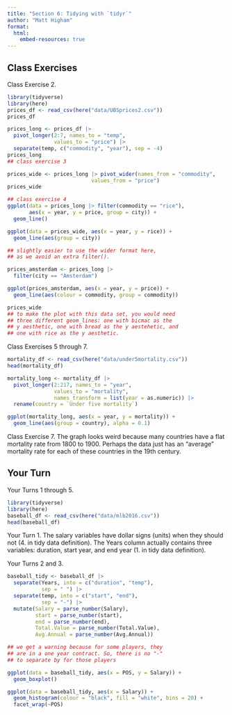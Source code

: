 ```yaml
---
title: "Section 6: Tidying with `tidyr`"
author: "Matt Higham"
format: 
  html:
    embed-resources: true
---
```


## Class Exercises 

Class Exercise 2.

```r
library(tidyverse)
library(here)
prices_df <- read_csv(here("data/UBSprices2.csv"))
prices_df

prices_long <- prices_df |>
  pivot_longer(2:7, names_to = "temp",
               values_to = "price") |>
  separate(temp, c("commodity", "year"), sep = -4)
prices_long
## class exercise 3

prices_wide <- prices_long |> pivot_wider(names_from = "commodity",
                           values_from = "price")
prices_wide

## class exercise 4
ggplot(data = prices_long |> filter(commodity == "rice"),
       aes(x = year, y = price, group = city)) +
  geom_line()

ggplot(data = prices_wide, aes(x = year, y = rice)) +
  geom_line(aes(group = city))

## slightly easier to use the wider format here,
## as we avoid an extra filter().

prices_amsterdam <- prices_long |>
  filter(city == "Amsterdam")

ggplot(prices_amsterdam, aes(x = year, y = price)) +
  geom_line(aes(colour = commodity, group = commodity))

prices_wide
## to make the plot with this data set, you would need
## three different geom_lines: one with bicmac as the
## y aesthetic, one with bread as the y aestehetic, and
## one with rice as the y aesthetic.
```

Class Exercises 5 through 7.

```r
mortality_df <- read_csv(here("data/under5mortality.csv"))
head(mortality_df)

mortality_long <- mortality_df |>
  pivot_longer(2:217, names_to = "year",
               values_to = "mortality",
               names_transform = list(year = as.numeric)) |>
  rename(country = `Under five mortality`)

ggplot(mortality_long, aes(x = year, y = mortality)) +
  geom_line(aes(group = country), alpha = 0.1)
```

Class Exercise 7. The graph looks weird because many countries have a flat mortality rate from 1800 to 1900. Perhaps the data just has an "average" mortality rate for each of these countries in the 19th century.

## Your Turn

Your Turns 1 through 5.

```r
library(tidyverse)
library(here)
baseball_df <- read_csv(here("data/mlb2016.csv"))
head(baseball_df)
```

Your Turn 1. The salary variables have dollar signs (units) when they should not (4. in tidy data definition).
The Years column actually contains three variables: duration, start year, and end year (1. in tidy data definition).

Your Turns 2 and 3.

```r
baseball_tidy <- baseball_df |>
  separate(Years, into = c("duration", "temp"),
           sep = " ") |>
  separate(temp, into = c("start", "end"),
           sep = "-") |>
  mutate(Salary = parse_number(Salary),
         start = parse_number(start),
         end = parse_number(end),
         Total.Value = parse_number(Total.Value),
         Avg.Annual = parse_number(Avg.Annual))

## we get a warning because for some players, they
## are in a one year contract. So, there is no "-"
## to separate by for those players

ggplot(data = baseball_tidy, aes(x = POS, y = Salary)) +
  geom_boxplot()

ggplot(data = baseball_tidy, aes(x = Salary)) +
  geom_histogram(colour = "black", fill = "white", bins = 20) +
  facet_wrap(~POS)
```
